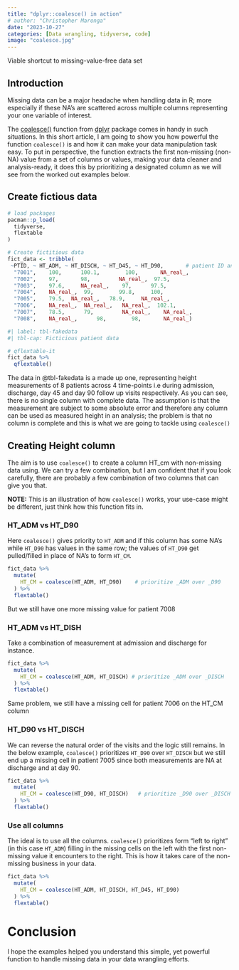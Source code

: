 ```yaml
---
title: "dplyr::coalesce() in action"
# author: "Christopher Maronga"
date: "2023-10-27"
categories: [Data wrangling, tidyverse, code]
image: "coalesce.jpg"
---
```


Viable shortcut to missing-value-free data set

## Introduction

Missing data can be a major headache when handling data in R; more especially if these NA's are scattered across multiple columns representing your one variable of interest.

The [coalesce()](https://dplyr.tidyverse.org/reference/coalesce.html#:~:text=Given%20a%20set%20of%20vectors,thing%20for%20SQL%20NULL%20s.) function from [dplyr](https://dplyr.tidyverse.org/index.html) package comes in handy in such situations. In this short article, I am going to show you how powerful the function `coalesce()` is and how it can make your data manipulation task easy. To put in perspective, the function extracts the first non-missing (non-NA) value from a set of columns or values, making your data cleaner and analysis-ready, it does this by prioritizing a designated column as we will see from the worked out examples below.


## Create fictious data

```r

# load packages
pacman::p_load(
  tidyverse,
  flextable
)

# Create fictitious data
fict_data <- tribble(
 ~PTID, ~ HT_ADM, ~ HT_DISCH, ~ HT_D45, ~ HT_D90,       # patient ID and Height measurements at different time-points
  "7001",    100,      100.1,        100,       NA_real_,
  "7002",    97,       98,         NA_real_,  97.5,
  "7003",    97.6,     NA_real_,    97,      97.5,
  "7004",    NA_real_,  99,        99.8,     100,
  "7005",    79.5,  NA_real_,   78.9,     NA_real_,
  "7006",    NA_real_,  NA_real_,   NA_real_,  102.1,
  "7007",    78.5,      79,         NA_real_,    NA_real_,
  "7008",    NA_real_,      98,        98,       NA_real_)

```



```r
#| label: tbl-fakedata
#| tbl-cap: Ficticious patient data

# qflextable-it
fict_data %>% 
  qflextable()
```

The data in @tbl-fakedata is a made up one, representing height measurements of 8 patients across 4 time-points i.e during admission, discharge, day 45 and day 90 follow up visits respectively. As you can see, there is no single column with complete data. The assumption is that the measurement are subject to some absolute error and therefore any column can be used as measured height in an analysis; the problem is that no column is complete and this is what we are going to tackle using `coalesce()`


## Creating Height column

The aim is to use `coalesce()` to create a column HT_cm with non-missing data using. We can try a few combination, but I am confident that if you look carefully, there are probably a few combination of two columns that can give you that.

**NOTE:** This is an illustration of how `coalesce()` works, your use-case might be different, just think how this function fits in.


### HT_ADM vs HT_D90

Here `coalesce()` gives priority to `HT_ADM` and if this column has some NA's while `HT_D90` has values in the same row; the values of `HT_D90` get pulled/filled in place of NA's to form `HT_CM`.

```r

fict_data %>% 
  mutate(
    HT_CM = coalesce(HT_ADM, HT_D90)    # prioritize _ADM over _D90
  ) %>% 
  flextable()

```

But we still have one more missing value for patient 7008


### HT_ADM vs HT_DISH

Take a combination of measurement at admission and discharge for instance.

```r
fict_data %>% 
  mutate(
    HT_CM = coalesce(HT_ADM, HT_DISCH) # prioritize _ADM over _DISCH
  ) %>% 
  flextable()
```

Same problem, we still have a missing cell for patient 7006 on the HT_CM column


### HT_D90 vs HT_DISCH

We can reverse the natural order of the visits and the logic still remains. In the below example, `coalesce()` prioritizes `HT_D90` over `HT_DISCH` but we still end up a missing cell in patient 7005 since both measurements are NA at discharge and at day 90.

```r
fict_data %>% 
  mutate(
    HT_CM = coalesce(HT_D90, HT_DISCH)   # prioritize _D90 over _DISCH
  ) %>%  
  flextable()
```


### Use all columns

The ideal is to use all the columns. `coalesce()` prioritizes form "left to right" (in this case `HT_ADM`) filling in the missing cells on the left with the first non-missing value it encounters to the right. This is how it takes care of the non-missing business in your data.

```r
fict_data %>% 
  mutate(
    HT_CM = coalesce(HT_ADM, HT_DISCH, HT_D45, HT_D90)
  ) %>% 
  flextable()
```



# Conclusion

I hope the examples helped you understand this simple, yet powerful function to handle missing data in your data wrangling efforts.





